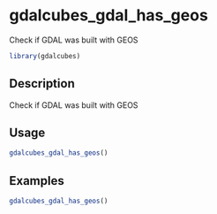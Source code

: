 # gdalcubes_gdal_has_geos

Check if GDAL was built with GEOS



```r
library(gdalcubes)
```

## Description

Check if GDAL was built with GEOS


## Usage


```r
gdalcubes_gdal_has_geos()

```


## Examples


```r
gdalcubes_gdal_has_geos()
```


